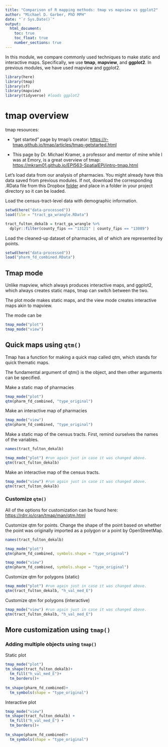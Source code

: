 ```yaml
---
title: "Comparison of R mapping methods: tmap vs mapview vs ggplot2"
author: "Michael D. Garber, PhD MPH"
date: "`r Sys.Date()`"
output:
  html_document:
    toc: true
    toc_float: true
    number_sections: true
---
```


In this module, we compare commonly used techniques to make static and interactive maps. Specifically, we use **tmap**, **mapview**, and **ggplot2**. In previous modules, we have used mapview and ggplot2.

```r
library(here)
library(tmap)
library(sf)
library(mapview)
library(tidyverse) #loads ggplot2
```

# tmap overview

tmap resources:

-   "get started" page by tmap's creator: <https://r-tmap.github.io/tmap/articles/tmap-getstarted.html>

-   This page by Dr. Michael Kramer, a professor and mentor of mine while I was at Emory, is a great overview of tmap: <https://mkram01.github.io/EPI563-SpatialEPI/intro-tmap.html>

Let's load data from our analysis of pharmacies. You might already have this data saved from previous modules. If not, download the corresponding .RData file from this Dropbox [folder](https://www.dropbox.com/sh/ff85l058vl82wwy/AABKygH3PhQkausaxOcIgO0Sa?dl=0) and place in a folder in your project directory so it can be loaded.

Load the census-tract-level data with demographic information.

```r
setwd(here("data-processed"))
load(file = "tract_ga_wrangle.RData")
```

```r
tract_fulton_dekalb = tract_ga_wrangle %>% 
  dplyr::filter(county_fips == "13121" | county_fips == "13089") 
```

Load the cleaned-up dataset of pharmacies, all of which are represented by points.

```r
setwd(here("data-processed"))
load("pharm_fd_combined.RData")
```

## Tmap mode

Unlike mapview, which always produces interactive maps, and ggplot2, which always creates static maps, tmap can switch between the two.

The plot mode makes static maps, and the view mode creates interactive maps akin to mapview.

The mode can be

```r
tmap_mode("plot")
tmap_mode("view")
```

## Quick maps using `qtm()`

Tmap has a function for making a quick map called qtm, which stands for quick thematic maps.

The fundamental argument of qtm() is the object, and then other arguments can be specified.

Make a static map of pharmacies

```r
tmap_mode("plot")
qtm(pharm_fd_combined, "type_original")
```

Make an interactive map of pharmacies

```r
tmap_mode("view")
qtm(pharm_fd_combined, "type_original")
```

Make a static map of the census tracts. First, remind ourselves the names of the variables.

```r
names(tract_fulton_dekalb)
```

```r
tmap_mode("plot") #run again just in case it was changed above.
qtm(tract_fulton_dekalb)
```

Make an interactive map of the census tracts.

```r
tmap_mode("view") #run again just in case it was changed above.
qtm(tract_fulton_dekalb)
```

### Customize `qtm()`

All of the options for customization can be found here: <https://rdrr.io/cran/tmap/man/qtm.html>

Customize qtm for points. Change the shape of the point based on whether the point was originally imported as a polygon or a point by OpenStreetMap.

```r
names(tract_fulton_dekalb)
```

```r
tmap_mode("plot")
qtm(pharm_fd_combined, symbols.shape = "type_original")
```

```r
tmap_mode("view")
qtm(pharm_fd_combined, symbols.shape = "type_original")
```

Customize qtm for polygons (static)

```r
tmap_mode("plot") #run again just in case it was changed above.
qtm(tract_fulton_dekalb, "h_val_med_E")
```

Customize qtm for polygons (interactive)

```r
tmap_mode("view") #run again just in case it was changed above.
qtm(tract_fulton_dekalb, "h_val_med_E")
```

## More customization using `tmap()` 

### Adding multiple objects using `tmap()`

Static plot

```r
tmap_mode("plot")
tm_shape(tract_fulton_dekalb)+
  tm_fill("h_val_med_E")+
  tm_borders()+
  
tm_shape(pharm_fd_combined)+
  tm_symbols(shape = "type_original")
```

Interactive plot

```r
tmap_mode("view")
tm_shape(tract_fulton_dekalb) +
  tm_fill("h_val_med_E") +
  tm_borders()+
  
tm_shape(pharm_fd_combined)+
  tm_symbols(shape = "type_original")
```
